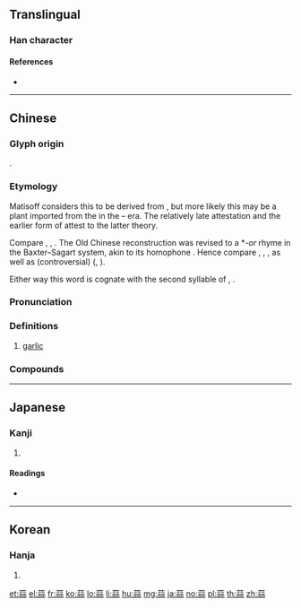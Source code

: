 {{character info/new}}
==Translingual==

===Han character===
{{Han char|rn=140|rad=艸|as=10|sn=16|four=44991|canj=TMFF}}

====References====
* {{Han ref|kx=1048.220|dkj=31562|dj=1510.040|hdz=53259.130|uh=849C|ud=33948|bh=BB5B|bd=47963}}

----

==Chinese==
{{zh-forms}}
{{wikipedia|lang=zh}}

===Glyph origin===
{{Han etym}}
{{Han compound|艹|祘|alt1=艸|ls=psc|c1=s|c2=p}}.

===Etymology===
Matisoff considers this to be derived from {{inh|zh|sit-pro|*swa-n||garlic}}, but more likely this may be a plant imported from the {{w|Western Regions}} in the {{w|Qin Dynasty|Qin}}–{{w|Han Dynasty|Han}} era. The relatively late attestation and the earlier form of {{zh-l|卵蒜}} attest to the latter theory.

Compare {{cog|sa|लशुन|ल'''शुन'''}}, {{cog|pi|lasuṇa}}, {{m|pi|lasuna}}. The Old Chinese reconstruction was revised to a *''-or'' rhyme in the Baxter–Sagart system, akin to its homophone {{zh-l|*算|to calculate}}. Hence compare {{cog|fa|سیر|tr=sir||garlic}}, {{cog|kho|sārmā-||the plant ''Basella cordifolia'' or ''B. lucida'' or ''B. rubra''}}, {{cog|hu|sárma||''Ornithogalum'' sp.}}, as well as (controversial) {{cog|tut-pro|*sera||a kind of garlic}} ({{cog|tr|sarımsak}}, {{cog|mn|саримс}}).

Either way this word is cognate with the second syllable of {{cog|my|ကြက်သွန်||onion}}, {{m|my|ကြက်သွန်ဖြူ||garlic}}.

===Pronunciation===
{{zh-pron
|m=suàn
|c=syun3
|h=pfs=son
|md=sáung
|mn=soàn/qz,xm:sǹg
|mn_note=soàn - literary; sǹg - vernacular
|w=2soe
|mc=y
|oc=y
|cat=n
}}

===Definitions===
{{zh-hanzi}}

# [[garlic]]

===Compounds===
{{zh-der|大蒜|大蒜效應|拌蒜|搗蒜|石蒜|耐儲大蒜|蒜條|蒜條金|蒜毫|蒜泥|蒜球精|蒜瓣兒|蒜瓣骨朵|蒜苗|蒜薹|蒜辮子|蒜頭|蒜髮|蒜黃|裝蒜|雞毛蒜皮|青蒜}}

{{zh-cat|Vegetables}}

----

==Japanese==

===Kanji===
{{ja-kanji|grade=|rs=艸10}}

# {{defn|lang=ja|sort=艸10}}

====Readings====
* {{ja-readings|on=[[さん]] (san)|kun=[[ひる]] (hiru), [[のびる]] (nobiru)|nanori=}}

----

==Korean==

===Hanja===
{{ko-hanja|hangeul=산|eumhun=|rv=san|mr=san|y=san}}

# {{defn|lang=ko|sort=艸10}}

[[et:蒜]]
[[el:蒜]]
[[fr:蒜]]
[[ko:蒜]]
[[lo:蒜]]
[[li:蒜]]
[[hu:蒜]]
[[mg:蒜]]
[[ja:蒜]]
[[no:蒜]]
[[pl:蒜]]
[[th:蒜]]
[[zh:蒜]]